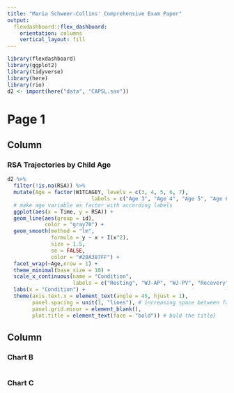 ```yaml
---
title: "Maria Schweer-Collins' Comprehensive Exam Paper"
output: 
  flexdashboard::flex_dashboard:
    orientation: columns
    vertical_layout: fill
---
```


```r
library(flexdashboard)
library(ggplot2)
library(tidyverse)
library(here)
library(rio)
d2 <- import(here("data", "CAPSL.sav"))
```


# Page 1 {data-icons="fa-child"}

Column {data-width=650}
-----------------------------------------------------------------------

### RSA Trajectories by Child Age





```r
d2 %>% 
  filter(!is.na(RSA)) %>%
  mutate(Age = factor(W1TCAGEY, levels = c(3, 4, 5, 6, 7),
                           labels = c("Age 3", "Age 4", "Age 5", "Age 6", "Age 7"))) %>% 
  # make age variable as factor with according labels
  ggplot(aes(x = Time, y = RSA)) +
  geom_line(aes(group = id),
            color = "gray70") +
  geom_smooth(method = "lm",
              formula = y ~ x + I(x^2),
              size = 1.5,
              se = FALSE,
              color = "#20A387FF") +
  facet_wrap(~Age,nrow = 1) +
  theme_minimal(base_size = 10) +
  scale_x_continuous(name = "Condition",
                     labels = c("Resting", "WJ-AP", "WJ-PV", "Recovery")) +
  labs(x = "Condition") +
  theme(axis.text.x = element_text(angle = 45, hjust = 1),
        panel.spacing = unit(1, "lines"), # increasing space between facets
        panel.grid.minor = element_blank(),
        plot.title = element_text(face = "bold")) # bold the title}

```




Column {data-width=350}
-----------------------------------------------------------------------

### Chart B

```r

```

### Chart C

```r

```


